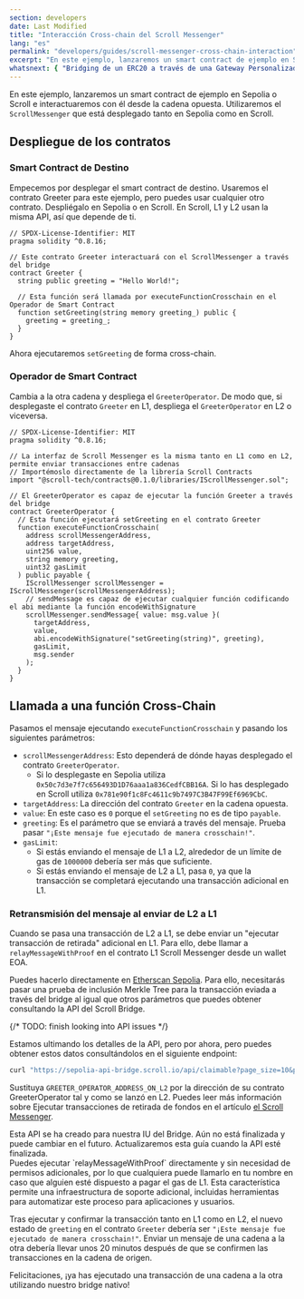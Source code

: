 ```yaml
---
section: developers
date: Last Modified
title: "Interacción Cross-chain del Scroll Messenger"
lang: "es"
permalink: "developers/guides/scroll-messenger-cross-chain-interaction"
excerpt: "En este ejemplo, lanzaremos un smart contract de ejemplo en Sepolia o en Scroll Sepolia testnet e interactuaremos con él desde la cadena opuesta."
whatsnext: { "Bridging de un ERC20 a través de una Gateway Personalizada": "/es/developers/guides/bridge-erc20-through-the-custom-gateway" }
---
```



En este ejemplo, lanzaremos un smart contract de ejemplo en Sepolia o Scroll e interactuaremos con él desde la cadena opuesta. Utilizaremos el `ScrollMessenger` que está desplegado tanto en
Sepolia como en Scroll.

## Despliegue de los contratos

### Smart Contract de Destino

Empecemos por desplegar el smart contract de destino. Usaremos el contrato Greeter para este
ejemplo, pero puedes usar cualquier otro contrato. Despliégalo en Sepolia o en Scroll. En Scroll, L1
y L2 usan la misma API, así que depende de ti.

```solidity
// SPDX-License-Identifier: MIT
pragma solidity ^0.8.16;

// Este contrato Greeter interactuará con el ScrollMessenger a través del bridge
contract Greeter {
  string public greeting = "Hello World!";

  // Esta función será llamada por executeFunctionCrosschain en el Operador de Smart Contract
  function setGreeting(string memory greeting_) public {
    greeting = greeting_;
  }
}
```

Ahora ejecutaremos `setGreeting` de forma cross-chain.

### Operador de Smart Contract

Cambia a la otra cadena y despliega el `GreeterOperator`. De modo que, si desplegaste el contrato `Greeter` en L1, despliega el `GreeterOperator` en L2 o viceversa.

```solidity
// SPDX-License-Identifier: MIT
pragma solidity ^0.8.16;

// La interfaz de Scroll Messenger es la misma tanto en L1 como en L2, permite enviar transacciones entre cadenas
// Importémoslo directamente de la librería Scroll Contracts
import "@scroll-tech/contracts@0.1.0/libraries/IScrollMessenger.sol";

// El GreeterOperator es capaz de ejecutar la función Greeter a través del bridge
contract GreeterOperator {
  // Esta función ejecutará setGreeting en el contrato Greeter
  function executeFunctionCrosschain(
    address scrollMessengerAddress,
    address targetAddress,
    uint256 value,
    string memory greeting,
    uint32 gasLimit
  ) public payable {
    IScrollMessenger scrollMessenger = IScrollMessenger(scrollMessengerAddress);
    // sendMessage es capaz de ejecutar cualquier función codificando el abi mediante la función encodeWithSignature
    scrollMessenger.sendMessage{ value: msg.value }(
      targetAddress,
      value,
      abi.encodeWithSignature("setGreeting(string)", greeting),
      gasLimit,
      msg.sender
    );
  }
}
```

## Llamada a una función Cross-Chain

Pasamos el mensaje ejecutando `executeFunctionCrosschain` y pasando los siguientes parámetros:

- `scrollMessengerAddress`: Esto dependerá de dónde hayas desplegado el contrato `GreeterOperator`.
  - Si lo desplegaste en Sepolia utiliza `0x50c7d3e7f7c656493D1D76aaa1a836CedfCBB16A`. Si lo has desplegado en Scroll utiliza `0x781e90f1c8Fc4611c9b7497C3B47F99Ef6969CbC`.
- `targetAddress`: La dirección del contrato `Greeter` en la cadena opuesta.
- `value`: En este caso es `0` porque el `setGreeting` no es de tipo `payable`.
- `greeting`: Es el parámetro que se enviará a través del mensaje. Prueba pasar `"¡Este mensaje fue ejecutado de manera crosschain!"`.
- `gasLimit`:
  - Si estás enviando el mensaje de L1 a L2, alrededor de un límite de gas de `1000000` debería ser más que suficiente.
  - Si estás enviando el mensaje de L2 a L1, pasa `0`, ya que la transacción se completará ejecutando una transacción adicional en L1.

### Retransmisión del mensaje al enviar de L2 a L1

Cuando se pasa una transacción de L2 a L1, se debe enviar un "ejecutar transacción de retirada" adicional en L1. Para ello, debe llamar a `relayMessageWithProof` en el contrato L1 Scroll Messenger
desde un wallet EOA.

Puedes hacerlo directamente en [Etherscan Sepolia](https://sepolia.etherscan.io/address/0x50c7d3e7f7c656493d1d76aaa1a836cedfcbb16a#writeProxyContract#F3).
Para ello, necesitarás pasar una prueba de inclusión Merkle Tree para la transacción eviada a través del bridge al igual que otros parámetros que puedes obtener consultando la API del Scroll Bridge.

{/* TODO: finish looking into API issues */}

Estamos ultimando los detalles de la API, pero por ahora, pero puedes obtener estos datos consultándolos en el siguiente endpoint:

```bash
curl "https://sepolia-api-bridge.scroll.io/api/claimable?page_size=10&page=1&address=GREETER_OPERATOR_ADDRESS_ON_L2"
```

Sustituya `GREETER_OPERATOR_ADDRESS_ON_L2` por la dirección de su contrato GreeterOperator tal y como se lanzó en L2. Puedes leer más información sobre Ejecutar transacciones de retirada de fondos
en el artículo [el Scroll Messenger](/es/developers/l1-and-l2-bridging/the-scroll-messenger).

<Aside type="danger" title="API Experimental">
  Esta API se ha creado para nuestra IU del Bridge. Aún no está finalizada y puede cambiar en el futuro. Actualizaremos esta guía
  cuando la API esté finalizada.
</Aside>

<Aside type="caution" title="Cualquiera puede ejecutar su mensaje L2 → L1">
  Puedes ejecutar `relayMessageWithProof` directamente y sin necesidad de permisos adicionales, por lo que cualquiera puede llamarlo en tu nombre en caso que alguien esté dispuesto a pagar el gas de L1. Esta característica permite una infraestructura de soporte adicional, incluidas herramientas para automatizar este proceso para
  aplicaciones y usuarios.
</Aside>

Tras ejecutar y confirmar la transacción tanto en L1 como en L2, el nuevo estado de `greeting` en el contrato `Greeter` debería ser `"¡Este mensaje fue ejecutado de manera crosschain!"`. Enviar un mensaje de una cadena a la otra debería llevar unos 20 minutos después de que se confirmen las transacciones en la cadena de origen.

Felicitaciones, ¡ya has ejecutado una transacción de una cadena a la otra utilizando nuestro bridge nativo!
